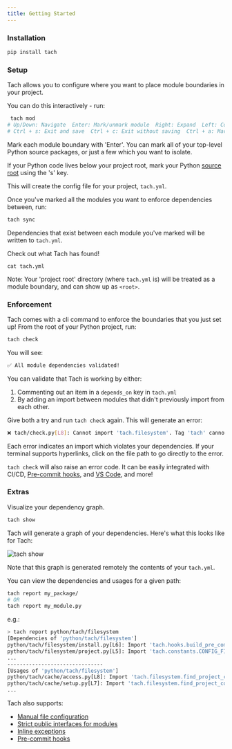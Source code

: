 ```yaml
---
title: Getting Started
---
```


### Installation

```bash
pip install tach
```

### Setup

Tach allows you to configure where you want to place module boundaries in your project.

You can do this interactively - run:

```bash
 tach mod
# Up/Down: Navigate  Enter: Mark/unmark module  Right: Expand  Left: Collapse  Ctrl + Up: Jump to parent
# Ctrl + s: Exit and save  Ctrl + c: Exit without saving  Ctrl + a: Mark/unmark all
```

Mark each module boundary with 'Enter'. You can mark all of your top-level Python source packages, or just a few which you want to isolate.

If your Python code lives below your project root, mark your Python [source root](https://gauge-sh.github.io/tach/configuration#source-root) using the 's' key.

This will create the config file for your project, `tach.yml`.

Once you've marked all the modules you want to enforce dependencies between, run:

```bash
tach sync
```

Dependencies that exist between each module you've marked will be written to `tach.yml`.

Check out what Tach has found!

```
cat tach.yml
```

Note: Your 'project root' directory (where `tach.yml` is) will be treated as a module boundary, and can show up as `<root>`.

### Enforcement

Tach comes with a cli command to enforce the boundaries that you just set up! From the root of your Python project, run:

```bash
tach check
```

You will see:

```bash
✅ All module dependencies validated!
```

You can validate that Tach is working by either:

1. Commenting out an item in a `depends_on` key in `tach.yml`
2. By adding an import between modules that didn't previously import from each other.

Give both a try and run `tach check` again. This will generate an error:

```bash
❌ tach/check.py[L8]: Cannot import 'tach.filesystem'. Tag 'tach' cannot depend on 'tach.filesystem'.
```

Each error indicates an import which violates your dependencies. If your terminal supports hyperlinks, click on the file path to go directly to the error.

`tach check` will also raise an error code. It can be easily integrated with CI/CD, [Pre-commit hooks](https://gauge-sh.github.io/tach/usage/#tach-install), and [VS Code](https://marketplace.visualstudio.com/items?itemName=Gauge.tach), and more!

### Extras

Visualize your dependency graph.

```bash
tach show
```

Tach will generate a graph of your dependencies. Here's what this looks like for Tach:

![tach show](assets/tach_show.png)

Note that this graph is generated remotely the contents of your `tach.yml`.

You can view the dependencies and usages for a given path:

```bash
tach report my_package/
# OR
tach report my_module.py
```

e.g.:

```bash
> tach report python/tach/filesystem
[Dependencies of 'python/tach/filesystem']
python/tach/filesystem/install.py[L6]: Import 'tach.hooks.build_pre_commit_hook_content'
python/tach/filesystem/project.py[L5]: Import 'tach.constants.CONFIG_FILE_NAME'
...
-------------------------------
[Usages of 'python/tach/filesystem']
python/tach/cache/access.py[L8]: Import 'tach.filesystem.find_project_config_root'
python/tach/cache/setup.py[L7]: Import 'tach.filesystem.find_project_config_root'
...
```

Tach also supports:

- [Manual file configuration](https://gauge-sh.github.io/tach/configuration/)
- [Strict public interfaces for modules](https://gauge-sh.github.io/tach/strict-mode/)
- [Inline exceptions](https://gauge-sh.github.io/tach/tach-ignore/)
- [Pre-commit hooks](https://gauge-sh.github.io/tach/usage/#tach-install)
